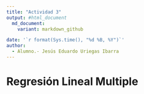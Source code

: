 ```yaml
---
title: "Actividad 3"
output: #html_document
  md_document:
    variant: markdown_github

date: '`r format(Sys.time(), "%d %B, %Y")`'
author:
  - Alumno.- Jesús Eduardo Uriegas Ibarra
---
```


# Regresión Lineal Multiple
